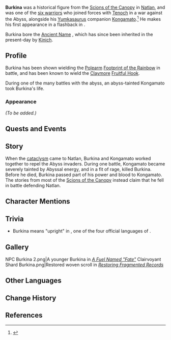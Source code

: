 {{Meta
<!-- Remove this template after adding the missing info -->
|missing_NPC_profile  = yes
}}
{{Character Infobox
|type             = Quest NPC
|image            = NPC Burkina.png
|realname         = <!-- Optional, if different from in-game name -->
|deceased         = Perished during the [[cataclysm]] 500 years ago
|element          = <!-- None shown or mentioned yet -->
|region           = Natlan
|affiliation      = Scions of the Canopy
|title            = Turnfire

|ancestry         = <!-- Clan/family -->
|father           = 
|mother           = 
|spouse           = 
|sibling          = 
|child            = 
|relative         = 

|voiceEN          = 
|voiceCN          = 
|voiceJP          = 
|voiceKR          = 
}}
'''Burkina''' was a historical figure from the [[Scions of the Canopy]] in [[Natlan]], and was one of the [[Heroes of Natlan|six warriors]] who joined forces with [[Tenoch]] in a war against the Abyss, alongside his [[Yumkasaurus]] companion [[Kongamato]].<ref name="TS">{{Ref/Weapon|Talking Stick}}</ref> He makes his first appearance in a flashback in {{Quest|The Last Turnfire Night}}.

Burkina bore the [[Ancient Name]] {{Ancient Name|MLP|'''Malipo'''|bearer=1}}, which has since been inherited in the present-day by [[Kinich]].

==Profile==
Burkina has been shown wielding the [[Polearm]] [[Footprint of the Rainbow]] in battle, and has been known to wield the [[Claymore]] [[Fruitful Hook]].

During one of the many battles with the abyss, an abyss-tainted Kongamato took Burkina's life.

===Appearance===
<!--Keep appearance section short and concise. Limit to 2 paragraphs with 3-4 sentences each.-->
''(To be added.)''

==Quests and Events==
{{Quests and Events}}

==Story==
When the [[cataclysm]] came to Natlan, Burkina and Kongamato worked together to repel the Abyss invaders. During one battle, Kongamato became severely tainted by Abyssal energy, and in a fit of rage, killed Burkina. Before he died, Burkina passed part of his power and blood to Kongamato. The stories from most of the [[Scions of the Canopy]] instead claim that he fell in battle defending Natlan.

==Character Mentions==
{{Character Mentions}}

==Trivia==
* Burkina means "upright" in {{w|Mooré}}, one of the four official languages of {{w|Burkina Faso}}.

==Gallery==
<gallery>
NPC Burkina 2.png|A younger Burkina in ''[[A Fuel Named "Fate"]]''
Clairvoyant Shard Burkina.png|Restored woven scroll in ''[[Iktomi Spiritseeking Scrolls/Restoring Fragmented Records|Restoring Fragmented Records]]''
</gallery>

==Other Languages==
{{Other Languages|default_hidden=1
|en      = Burkina
|zhs     = 布基纳
|zhs_rm  = Bùjīnà
|zht     = 布基納
|zht_rm  = Bùjīnà
|ja      = ブルキナ
|ko      = 부르키나
|es      = Burkina
|fr      = Burkina
|ru      = Буркина
|th      = Burkina
|vi      = Burkina
|de      = Burkina
|id      = Burkina
|pt      = Burkina
|tr      = Burkina
|it      = Burkina
}}

==Change History==
{{Change History|5.0|introduced=4.0}}

==References==
{{Reflist}}